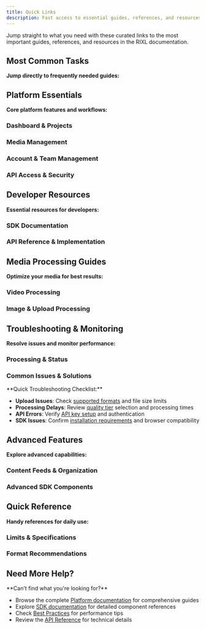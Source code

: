 ```yaml
---
title: Quick Links
description: Fast access to essential guides, references, and resources for RIXL platform and SDK usage.
---
```



Jump straight to what you need with these curated links to the most important guides, references, and resources in the RIXL documentation.

## Most Common Tasks

**Jump directly to frequently needed guides:**

<div className="grid gap-6 sm:grid-cols-2 lg:grid-cols-3">
  <InteractiveCard
    title="Upload Your First Video"
    description="Step-by-step guide to upload and process your first video file."
    href="/platform/dashboard/media/upload-videos"
    icon="Video"
  />
  <InteractiveCard
    title="Generate API Keys"
    description="Create API keys for programmatic access to your projects."
    href="/platform/dashboard/api-keys"
    icon="Key"
  />
  <InteractiveCard
    title="Install React SDK"
    description="Add video and image components to your React application."
    href="/sdk/getting-started/installation"
    icon="Download"
  />
  <InteractiveCard
    title="Monitor Processing Status"
    description="Track upload progress and processing completion."
    href="/platform/uploads/videos/monitoring-status"
    icon="Monitor"
  />
  <InteractiveCard
    title="Choose Quality Tiers"
    description="Select the right processing tier for your content type."
    href="/platform/uploads/videos/quality-tiers"
    icon="Settings"
  />
  <InteractiveCard
    title="Organize Media Library"
    description="Structure your content with folders, tags, and search."
    href="/platform/dashboard/media/organize-media"
    icon="FolderOpen"
  />
</div>

## Platform Essentials

**Core platform features and workflows:**

### Dashboard & Projects

<div className="grid gap-6 sm:grid-cols-2 lg:grid-cols-3">
  <InteractiveCard
    title="Dashboard Overview"
    description="Your central hub for media optimization, project management, and team collaboration."
  href="/platform/dashboard/overview"
    icon="LayoutDashboard"
  />
  <InteractiveCard
    title="Create Your First Project"
    description="Set up projects, choose server locations, and configure default settings."
    href="/platform/dashboard/projects/overview"
    icon="FolderPlus"
  />
  <InteractiveCard
    title="Project Settings"
    description="Configure processing preferences, team permissions, and project details."
    href="/platform/dashboard/projects/project-settings"
    icon="Settings"
  />
</div>

### Media Management

<div className="grid gap-6 sm:grid-cols-2 lg:grid-cols-3">
  <InteractiveCard
    title="Media Library Overview"
    description="Upload, organize, and manage all your media assets in one place."
  href="/platform/dashboard/media/overview"
    icon="Library"
  />
  <InteractiveCard
    title="Upload Videos"
    description="Upload and process videos with quality tier selection and monitoring."
    href="/platform/dashboard/media/upload-videos"
    icon="Video"
  />
  <InteractiveCard
    title="Upload Images"
    description="Upload and optimize images with automatic format conversion."
    href="/platform/dashboard/media/upload-images"
    icon="Image"
  />
  <InteractiveCard
    title="Organize Media"
    description="Structure your media library with folders, tags, and search capabilities."
    href="/platform/dashboard/media/organize-media"
    icon="FolderOpen"
  />
</div>

### Account & Team Management

<div className="grid gap-6 sm:grid-cols-2">
  <InteractiveCard
    title="Account Overview"
    description="Manage your personal account settings, security, and preferences."
  href="/platform/account/overview"
    icon="User"
  />
  <InteractiveCard
    title="Organizations & Teams"
    description="Create organizations, invite team members, and manage collaborative workflows."
    href="/platform/organizations/overview"
    icon="Users"
  />
</div>

### API Access & Security

<div className="grid gap-6 sm:grid-cols-2">
  <InteractiveCard
    title="Generate API Keys"
    description="Create and manage API keys for programmatic access to your projects."
    href="/platform/dashboard/api-keys"
    icon="Key"
  />
  <InteractiveCard
    title="API Access Setup"
    description="Configure authentication and understand API security best practices."
    href="/platform/api-access/overview"
    icon="Shield"
  />
</div>

## Developer Resources

**Essential resources for developers:**

### SDK Documentation

<div className="grid gap-6 sm:grid-cols-2">
  <InteractiveCard
    title="Video SDK for React"
    description="Complete SDK documentation with installation, components, and implementation guides."
  href="/sdk/getting-started"
    icon="Layers"
  />
  <InteractiveCard
    title="Getting Started with SDK"
    description="Installation guide and first steps for implementing video and image components."
    href="/sdk/getting-started/overview"
    icon="BookOpen"
  />
</div>

### API Reference & Implementation

<div className="grid gap-6 sm:grid-cols-2">
  <InteractiveCard
    title="API Reference"
    description="Complete REST API documentation with endpoints, examples, and response formats."
    href="/platform/api-reference/overview"
    icon="Code"
  />
  <InteractiveCard
    title="Upload Implementation"
    description="Code examples and best practices for implementing video uploads."
    href="/platform/uploads/videos/upload-implementation"
    icon="Upload"
  />
</div>

## Media Processing Guides

**Optimize your media for best results:**

### Video Processing

<div className="grid gap-6 sm:grid-cols-2 lg:grid-cols-3">
  <InteractiveCard
    title="Video Processing Guide"
    description="Understand the complete video processing pipeline and optimization."
    href="/platform/uploads/videos-guide"
    icon="Video"
  />
  <InteractiveCard
    title="Quality Tiers"
    description="Choose the right processing tier (Basic, Shorts, Pro) for your content."
    href="/platform/uploads/videos/quality-tiers"
    icon="Settings"
  />
  <InteractiveCard
    title="Supported Formats"
    description="Video formats, codecs, and preparation guidelines for optimal processing."
    href="/platform/uploads/videos/supported-formats"
    icon="FileVideo"
  />
</div>

### Image & Upload Processing

<div className="grid gap-6 sm:grid-cols-2">
  <InteractiveCard
    title="Image Optimization"
    description="Transform images with AVIF compression, smart placeholders, and global delivery."
    href="/platform/uploads/images"
    icon="Image"
  />
  <InteractiveCard
    title="Upload & Process Overview"
    description="General upload workflows and processing optimization strategies."
  href="/platform/uploads/overview"
    icon="Upload"
  />
</div>

## Troubleshooting & Monitoring

**Resolve issues and monitor performance:**

### Processing & Status

<div className="grid gap-6 sm:grid-cols-2">
  <InteractiveCard
    title="Monitor Processing Status"
    description="Track upload progress, processing status, and handle errors effectively."
    href="/platform/uploads/videos/monitoring-status"
    icon="Monitor"
  />
  <InteractiveCard
    title="Processing Pipeline"
    description="Understand how RIXL processes your media from upload to delivery."
    href="/platform/uploads/videos-guide"
    icon="GitBranch"
  />
</div>

### Common Issues & Solutions

<Callout type="info">
**Quick Troubleshooting Checklist:**

- **Upload Issues**: Check [supported formats](/platform/uploads/videos/supported-formats) and file size limits
- **Processing Delays**: Review [quality tier](/platform/uploads/videos/quality-tiers) selection and processing times
- **API Errors**: Verify [API key setup](/platform/dashboard/api-keys) and authentication
- **SDK Issues**: Confirm [installation requirements](/sdk/getting-started/installation) and browser compatibility
</Callout>

## Advanced Features

**Explore advanced capabilities:**

### Content Feeds & Organization

<div className="grid gap-6 sm:grid-cols-2">
  <InteractiveCard
    title="Feeds Overview"
    description="Understand content feeds and dynamic delivery capabilities."
  href="/platform/dashboard/feeds/overview"
    icon="Rss"
  />
  <InteractiveCard
    title="Create Content Feeds"
    description="Organize content into structured feeds for dynamic delivery."
    href="/platform/dashboard/feeds/create-feed"
    icon="Plus"
  />
  <InteractiveCard
    title="Manage Feeds"
    description="Advanced feed management, organization, and content curation."
    href="/platform/dashboard/feeds/manage-feeds"
    icon="List"
  />
</div>

### Advanced SDK Components

<div className="grid gap-6 sm:grid-cols-2">
  <InteractiveCard
    title="Video Component"
    description="Rich video player with HLS streaming, subtitles, and quality controls."
  href="/sdk/video-component"
    icon="Video"
  />
  <InteractiveCard
    title="Image Component"
    description="Optimized images with lazy loading and smart placeholders."
  href="/sdk/image-component"
    icon="Image"
  />
</div>

## Quick Reference

**Handy references for daily use:**

### Limits & Specifications

<div className="grid gap-6 sm:grid-cols-2 lg:grid-cols-3">
  <InfoCard
    title="File Size Limits"
    description="Videos: 2GB max | Images: 100MB max"
    icon="HardDrive"
  />
  <InfoCard
    title="Processing Times"
    description="Basic: ~1x | Shorts: ~1.5x | Pro: ~2-3x video length"
    icon="Clock"
  />
  <InfoCard
    title="Browser Support"
    description="Chrome 88+, Firefox 85+, Safari 14+, Edge 88+"
    icon="Monitor"
  />
</div>

### Format Recommendations

<div className="grid gap-6 sm:grid-cols-2">
  <InfoCard
    title="Recommended Video Format"
    description="MP4 container with H.264 video and Opus audio for fastest processing"
    icon="Video"
  />
  <InfoCard
    title="Recommended Image Formats"
    description="JPEG, PNG, WebP, HEIC supported. Automatic AVIF conversion included"
    icon="Image"
  />
</div>

## Need More Help?

<Callout type="tip">
**Can't find what you're looking for?**

- Browse the complete [Platform documentation](/platform) for comprehensive guides
- Explore [SDK documentation](/sdk/getting-started) for detailed component references
- Check [Best Practices](/getting-started/best-practices) for performance tips
- Review the [API Reference](/platform/api-reference/overview) for technical details
</Callout>